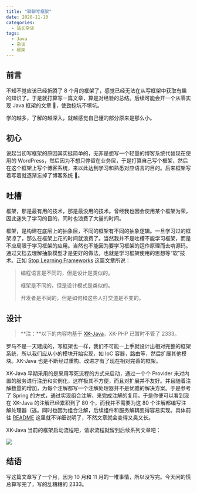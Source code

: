 ```yaml
---
title: "聊聊写框架"
date: 2020-11-10
categories:
  - 站长杂谈
tags:
  - Java
  - 杂谈
  - 框架
---
```


## 前言

不知不觉应该已经折腾了 8 个月的框架了，感觉已经无法在从写框架中获取有趣的知识了。于是就打算写一篇文章，算是对经验的总结。后续可能会开一个从零实现 Java 框架的文章 🤣，使劲挖坑不填坑。

学的越多，了解的越深入，就越感觉自己懂的部分原来是那么小。

## 初心

说起当初写框架的原因其实挺简单的，无非是想写一个轻量的博客系统代替现在使用的 WordPress，然后因为不想只停留在业务层，于是打算自己写个框架，然后在这个框架上写个博客系统，来以此达到学习和熟悉对应语言的目的。后来框架写着写着就逐渐忘掉了博客系统 🤣。

## 吐槽

框架，那是最有用的技术，那是最没用的技术。曾经我也因会使用某个框架为荣，因此迷失了学习的目的，同时也浪费了大量的时间。

框架，是构建在底层上的抽象层，不同的框架有不同的抽象逻辑。一旦学习过的框架凉了，那么在框架上花的时间就浪费了。当然我并不是吐槽不能学习框架，而是不应局限于学习框架的应用。当然也不能因为要学习框架的运作原理而去啃源码。通过文档去理解抽象模型才是更好的做法，也就是学习框架使用的思想等“软”技术。正如 [Stop Learning Frameworks](https://sizovs.net/2018/12/17/stop-learning-frameworks/) 这篇文章所说：

> 编程语言是不同的，但是设计是类似的。
>
> 框架是不同的，但是设计模式是类似的。
>
> 开发者是不同的，但是如何和这些人打交道是不变的。

## 设计

> **注：**以下的内容均基于 [XK-Java](https://github.com/syfxlin/xkjava)，XK-PHP 已暂时不管了 2333。

罗马不是一天建成的，写框架也一样，我们不可能一上手就设计出相对完整的框架系统，所以我们应从小的模块开始实现，如 IoC 容器，路由等，然后扩展其他模块。XK-Java 也是不断经过重构、改进才有了现在相对完善的框架。

XK-Java 早期采用的是采用写死流程的方式来启动，通过一个个 Provider 来对内置的服务进行注册和实例化，这样极其不方便，而且对扩展并不友好。并且随着注解数量的增加，为每个注解都写一个注解处理器并不是优雅的解决方案。于是参考了 Spring 的方式，通过实现组合注解，来完成注解的复用。于是你便可以看到现在 XK-Java 的注解已经累积到了 80 个，而我并不需要为这 80 个注解都编写注解处理器（逃。同时也因为组合注解，后续组件和服务解耦变得容易实现。具体前往 [README](https://github.com/syfxlin/xkjava#readme) 这里就不详细说明了，不然文章就会变得又臭又长。

XK-Java 当前的框架启动流程吧，请求流程就留到后续系列文章吧：

![](./20201110204708.png)

## 结语

写这篇文章写了一个月，因为 10 月和 11 月的一堆事情，所以没写完。今天闲的慌总算写完了，写的乱糟糟的 2333。
